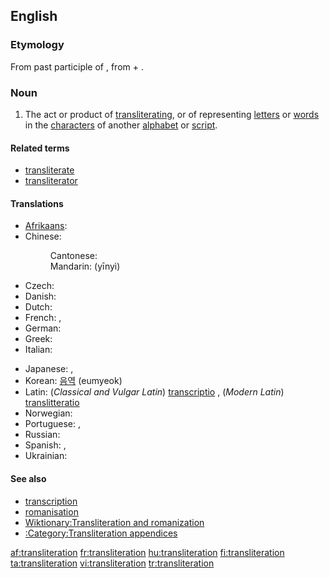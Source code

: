 {{wikipedia|Transliteration}}
==English==

===Etymology===
From {{etyl|la}} {{term|transliteratus|lang=la}} past participle of {{term|transliterare||to transliterate|lang=la}}, from {{term|trans-||across|lang=la}} + {{term|littera||letter|lang=la}}.

===Noun===
{{en-noun}}

# {{linguistics}} The act or product of [[transliterating]], or of representing [[letter]]s or [[word]]s in the [[character]]s of another [[alphabet]] or [[script]].

====Related terms====
* [[transliterate]]
* [[transliterator]]

====Translations====
{{trans-top|product of translitering}}
* [[Afrikaans]]: {{t|af|transliterasie|xs=Afrikaans}}
* Chinese:
*: Cantonese: {{tø|yue|譯音|tr=jik6 jam1|sc=Hani|xs=Cantonese}}
*: Mandarin: {{zh-ts|音譯|音译}} (yīnyì)
* Czech: {{t|cs|transliterace|f}}
* Danish: {{t|da|translitteration|c}}
* Dutch: {{t|nl|transliteratie|f}}
* French: {{t+|fr|transcription|f}}, {{t|fr|translittération|f}}
* German: {{t+|de|Transkription|f}}
* Greek: {{t|el|μεταγραφή|tr=metagraphé|sc=Grek|f}}
* Italian: {{t|it|traslitterazione|f}}
{{trans-mid}}
* Japanese: {{qualifier|lexical translation}} {{t|ja|字訳|tr=jiyaku|sc=Jpan}}, {{qualifier|phonetical translation}}{{t|ja|音訳|tr=on'yaku|sc=Jpan}}
* Korean: [[음역]] (eumyeok)
* Latin: (''Classical and Vulgar Latin'') [[transcriptio]] {{f}}, (''Modern Latin'') [[translitteratio]] {{f}}
* Norwegian: {{t|no|transliterasjon}}
* Portuguese: {{t|pt|transcrição|f}}, {{t|pt|transliteração|f}}
* Russian: {{t|ru|транслитерирование|n|tr=transliterírovanije|sc=Cyrl}}
* Spanish: {{t|es|transcripción|f}}, {{t+|es|transliteración|f}}
* Ukrainian: {{t-|uk|транслітерація|f|tr=transliterácija|sc=Cyrl|xs=Ukrainian}}
{{trans-bottom}}

====See also====
* [[transcription]]
* [[romanisation]]
* [[Wiktionary:Transliteration and romanization]]
* [[:Category:Transliteration appendices]]

[[af:transliteration]]
[[fr:transliteration]]
[[hu:transliteration]]
[[fi:transliteration]]
[[ta:transliteration]]
[[vi:transliteration]]
[[tr:transliteration]]